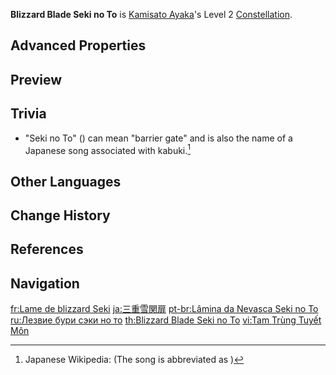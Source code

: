 {{Constellation Infobox
|image       = Constellation Blizzard Blade Seki no To.png
|description = When casting [[Kamisato Art: Soumetsu]], unleashes 2 smaller additional Frostflake Seki no To, each dealing 20% of the original storm's DMG.
|level       = 2
|character   = Kamisato Ayaka
|scale_att1  = Elemental Burst
}}
'''Blizzard Blade Seki no To''' is [[Kamisato Ayaka]]'s Level 2 [[Constellation]].

==Advanced Properties==
{{Advanced Properties
|title   = Additional Cutting
|gu      = 1U
|icdtag  = Elemental Burst
|icdtype = 2.5s/3 Hits
|poise   = 30
|impulse = 3

|title2   = Additional Bloom
|gu2      = 1U
|icdtag2  = none
|poise2   = 30
|impulse2 = 5
}}

==Preview==
{{Preview
|file=Constellation Blizzard Blade Seki no To
}}

==Trivia==
* "Seki no To" ({{ja|関の扉}}) can mean "barrier gate" and is also the name of a Japanese song associated with kabuki.<ref>Japanese Wikipedia: [https://ja.wikipedia.org/wiki/積恋雪関扉 {{ja|積恋雪関扉}}] (The song is abbreviated as {{ja|関の扉|Seki no To}})</ref>

==Other Languages==
{{Other Languages
|en      = Blizzard Blade Seki no To
|zhs     = 三重雪关扉
|zhs_rm  = Sānchóng Xuěguānfēi
|zht     = 三重雪關扉
|zht_rm  = Sānchóng Xuěguānfēi
|zh_tl   = Threefold Snow Seki no To
|ja      = 三重雪関扉
|ja_rm   = Sanjuu Yukinosekinoto
|ja_tl   = Threefold Snow Seki no To
|zhja_note = A reference to {{ja|積恋雪関扉|rm=Tsumorukoi Yukinosekinoto}} which is also known as {{ja|関の扉|rm=Seki no Tobira}} mentioned in [[#Trivia|Trivia]].
|ko      = 삼중 서리 관문
|ko_tl   = Threefold Frost Barrier Gate
|es      = Pasaje níveo
|es_tl   = Snowy Passage
|fr      = Lame de blizzard Seki
|fr_tl   = Blizzard Blade Seki
|ru      = Лезвие бури сэки но то
|ru_tl   = Blizzard Blade Seki no To
|th      = Blizzard Blade Seki no To
|vi      = Tam Trùng Tuyết Môn
|vi_tl   = 
|de      = Sturmklinge Seki no To
|de_tl   = Storm Blade Seki no To
|id      = Blizzard Blade Seki no To
|pt      = Lâmina da Nevasca Seki no To
|pt_tl   = Blizzard Blade Seki no To
|tr      = Tipi Kılıcı Seki no To
|tr_tl   = Blizzard Blade Seki no To
|it      = Lama della tormenta Seki no To
|it_tl   = Blizzard Blade Seki no To
}}

==Change History==
{{Change History|2.0}}

==References==
{{Reflist}}

==Navigation==
{{Talent Navbox|Kamisato Ayaka}}

[[fr:Lame de blizzard Seki]]
[[ja:三重雪関扉]]
[[pt-br:Lâmina da Nevasca Seki no To]]
[[ru:Лезвие бури сэки но то]]
[[th:Blizzard Blade Seki no To]]
[[vi:Tam Trùng Tuyết Môn]]